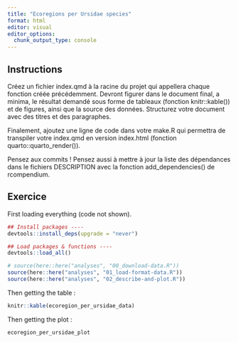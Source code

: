 ```yaml
---
title: "Ecoregions per Ursidae species"
format: html
editor: visual
editor_options: 
  chunk_output_type: console
---
```


## Instructions

Créez un fichier index.qmd à la racine du projet qui appellera chaque fonction créée précédemment. Devront figurer dans le document final, a minima, le résultat demandé sous forme de tableaux (fonction knitr::kable()) et de figures, ainsi que la source des données. Structurez votre document avec des titres et des paragraphes.

Finalement, ajoutez une ligne de code dans votre make.R qui permettra de transpiler votre index.qmd en version index.html (fonction quarto::quarto_render()).

Pensez aux commits ! Pensez aussi à mettre à jour la liste des dépendances dans le fichiers DESCRIPTION avec la fonction add_dependencies() de rcompendium.

## Exercice

First loading everything (code not shown).

```r
## Install packages ----
devtools::install_deps(upgrade = "never")

## Load packages & functions ----
devtools::load_all()

# source(here::here("analyses", "00_download-data.R"))
source(here::here("analyses", "01_load-format-data.R"))
source(here::here("analyses", "02_describe-and-plot.R"))
```

Then getting the table :

```r
knitr::kable(ecoregion_per_ursidae_data)
```

Then getting the plot :

```r
ecoregion_per_ursidae_plot
```
